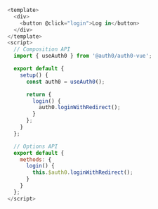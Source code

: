 ```js login.js lines
<template>
  <div>
    <button @click="login">Log in</button>
  </div>
</template>
<script>
  // Composition API
  import { useAuth0 } from '@auth0/auth0-vue';

  export default {
    setup() {
      const auth0 = useAuth0();

      return {
        login() {
          auth0.loginWithRedirect();
        }
      };
    }
  };

  // Options API
  export default {
    methods: {
      login() {
        this.$auth0.loginWithRedirect();
      }
    }
  };
</script>
```